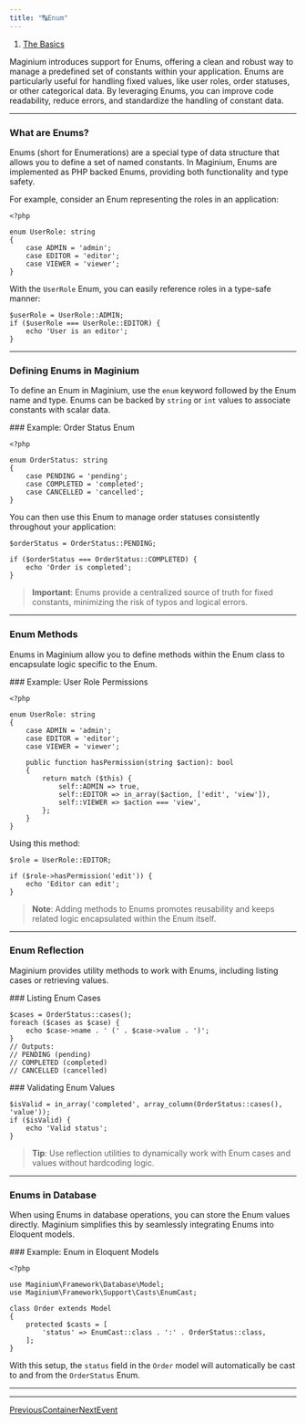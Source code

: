 ```yaml
---
title: "🔠Enum"
---
```


1. [The Basics](/maginium/the-basics)

Maginium introduces support for Enums, offering a clean and robust way to manage a predefined set of constants within your application. Enums are particularly useful for handling fixed values, like user roles, order statuses, or other categorical data. By leveraging Enums, you can improve code readability, reduce errors, and standardize the handling of constant data.

***

### What are Enums?

Enums (short for Enumerations) are a special type of data structure that allows you to define a set of named constants. In Maginium, Enums are implemented as PHP backed Enums, providing both functionality and type safety.

For example, consider an Enum representing the roles in an application:

```
<?php

enum UserRole: string
{
    case ADMIN = 'admin';
    case EDITOR = 'editor';
    case VIEWER = 'viewer';
}
```

With the `UserRole` Enum, you can easily reference roles in a type-safe manner:

```
$userRole = UserRole::ADMIN;
if ($userRole === UserRole::EDITOR) {
    echo 'User is an editor';
}
```

***

### Defining Enums in Maginium

To define an Enum in Maginium, use the `enum` keyword followed by the Enum name and type. Enums can be backed by `string` or `int` values to associate constants with scalar data.

\### Example: Order Status Enum

```
<?php

enum OrderStatus: string
{
    case PENDING = 'pending';
    case COMPLETED = 'completed';
    case CANCELLED = 'cancelled';
}
```

You can then use this Enum to manage order statuses consistently throughout your application:

```
$orderStatus = OrderStatus::PENDING;

if ($orderStatus === OrderStatus::COMPLETED) {
    echo 'Order is completed';
}
```

> **Important**: Enums provide a centralized source of truth for fixed constants, minimizing the risk of typos and logical errors.

***

### Enum Methods

Enums in Maginium allow you to define methods within the Enum class to encapsulate logic specific to the Enum.

\### Example: User Role Permissions

```
<?php

enum UserRole: string
{
    case ADMIN = 'admin';
    case EDITOR = 'editor';
    case VIEWER = 'viewer';

    public function hasPermission(string $action): bool
    {
        return match ($this) {
            self::ADMIN => true,
            self::EDITOR => in_array($action, ['edit', 'view']),
            self::VIEWER => $action === 'view',
        };
    }
}
```

Using this method:

```
$role = UserRole::EDITOR;

if ($role->hasPermission('edit')) {
    echo 'Editor can edit';
}
```

> **Note**: Adding methods to Enums promotes reusability and keeps related logic encapsulated within the Enum itself.

***

### Enum Reflection

Maginium provides utility methods to work with Enums, including listing cases or retrieving values.

\### Listing Enum Cases

```
$cases = OrderStatus::cases();
foreach ($cases as $case) {
    echo $case->name . ' (' . $case->value . ')';
}
// Outputs:
// PENDING (pending)
// COMPLETED (completed)
// CANCELLED (cancelled)
```

\### Validating Enum Values

```
$isValid = in_array('completed', array_column(OrderStatus::cases(), 'value'));
if ($isValid) {
    echo 'Valid status';
}
```

> **Tip**: Use reflection utilities to dynamically work with Enum cases and values without hardcoding logic.

***

### Enums in Database

When using Enums in database operations, you can store the Enum values directly. Maginium simplifies this by seamlessly integrating Enums into Eloquent models.

\### Example: Enum in Eloquent Models

```
<?php

use Maginium\Framework\Database\Model;
use Maginium\Framework\Support\Casts\EnumCast;

class Order extends Model
{
    protected $casts = [
        'status' => EnumCast::class . ':' . OrderStatus::class,
    ];
}
```

With this setup, the `status` field in the `Order` model will automatically be cast to and from the `OrderStatus` Enum.

***

***

[PreviousContainer](/maginium/the-basics/container)[NextEvent](/maginium/the-basics/event)
